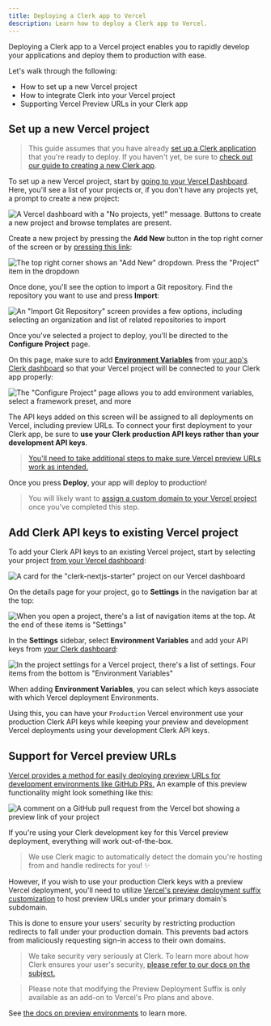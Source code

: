 ```yaml
---
title: Deploying a Clerk app to Vercel
description: Learn how to deploy a Clerk app to Vercel.
---
```


Deploying a Clerk app to a Vercel project enables you to rapidly develop your applications and deploy them to production with ease.

Let's walk through the following:

*   How to set up a new Vercel project
*   How to integrate Clerk into your Vercel project
*   Supporting Vercel Preview URLs in your Clerk app

## Set up a new Vercel project

> This guide assumes that you have already [set up a Clerk application](/docs/quickstarts/setup-clerk) that you're ready to deploy. If you haven't yet, be sure to [check out our guide to creating a new Clerk app](/docs/quickstarts/setup-clerk).

To set up a new Vercel project, start by [going to your Vercel Dashboard](https://vercel.com/dashboard). Here, you'll see a list of your projects or, if you don't have any projects yet, a prompt to create a new project:

![A Vercel dashboard with a "No projects, yet!" message. Buttons to create a new project and browse templates are present.](/docs/images/deployment-guides/vercel-no-new-projects.png)

Create a new project by pressing the **Add New** button in the top right corner of the screen or by [pressing this link](https://vercel.com/new):

![The top right corner shows an "Add New" dropdown. Press the "Project" item in the dropdown](/docs/images/deployment-guides/vercel-add-new-dropdown.png)

Once done, you'll see the option to import a Git repository. Find the repository you want to use and press **Import**:

![An "Import Git Repository" screen provides a few options, including selecting an organization and list of related repositories to import](/docs/images/deployment-guides/vercel-import-git-repository.png)

Once you've selected a project to deploy, you'll be directed to the **Configure Project** page.

On this page, make sure to add **[Environment Variables](https://vercel.com/docs/concepts/projects/environment-variables)** from [your app's Clerk dashboard](https://dashboard.clerk.com/) so that your Vercel project will be connected to your Clerk app properly:

![The "Configure Project" page allows you to add environment variables, select a framework preset, and more](/docs/images/deployment-guides/vercel-configure-project.png)

The API keys added on this screen will be assigned to all deployments on Vercel, including preview URLs. To connect your first deployment to your Clerk app, be sure to **use your Clerk production API keys rather than your development API keys**.

> [You'll need to take additional steps to make sure Vercel preview URLs work as intended.](#support-for-vercel-preview-ur-ls)

Once you press **Deploy**, your app will deploy to production!

> You will likely want to [assign a custom domain to your Vercel project](https://vercel.com/docs/concepts/projects/domains/add-a-domain) once you've completed this step.

## Add Clerk API keys to existing Vercel project

To add your Clerk API keys to an existing Vercel project, start by selecting your project [from your Vercel dashboard](https://vercel.com/dashboard):

![A card for the "clerk-nextjs-starter" project on our Vercel dashboard](/docs/images/deployment-guides/vercel-existing-project.png)

On the details page for your project, go to **Settings** in the navigation bar at the top:

![When you open a project, there's a list of navigation items at the top. At the end of these items is "Settings"](/docs/images/deployment-guides/vercel-project-details.png)

In the **Settings** sidebar, select **Environment Variables** and add your API keys from [your Clerk dashboard](https://dashboard.clerk.com/):

![In the project settings for a Vercel project, there's a list of settings. Four items from the bottom is "Environment Variables"](/docs/images/deployment-guides/vercel-environmental-variables.png)

When adding **Environment Variables**, you can select which keys associate with which Vercel deployment Environments.

Using this, you can have your `Production` Vercel environment use your production Clerk API keys while keeping your preview and development Vercel deployments using your development Clerk API keys.

## Support for Vercel preview URLs

[Vercel provides a method for easily deploying preview URLs for development environments like GitHub PRs.](https://vercel.com/docs/concepts/deployments/generated-urls) An example of this preview functionality might look something like this:

![A comment on a GitHub pull request from the Vercel bot showing a preview link of your project](/docs/images/deployment-guides/vercel-github-comment.png)

If you're using your Clerk development key for this Vercel preview deployment, everything will work out-of-the-box.

> We use Clerk magic to automatically detect the domain you're hosting from and handle redirects for you! ✨

However, if you wish to use your production Clerk keys with a preview Vercel deployment, you'll need to utilize [Vercel's preview deployment suffix customization](https://vercel.com/docs/concepts/deployments/generated-urls#preview-deployment-suffix) to host preview URLs under your primary domain's subdomain.

This is done to ensure your users' security by restricting production redirects to fall under your production domain. This prevents bad actors from maliciously requesting sign-in access to their own domains.

> We take security very seriously at Clerk. To learn more about how Clerk ensures your user's security, [please refer to our docs on the subject.](/docs/security/overview)

> Please note that modifying the Preview Deployment Suffix is only available as an add-on to Vercel's Pro plans and above.

See [the docs on preview environments](/docs/deployments/set-up-preview-environment) to learn more.
